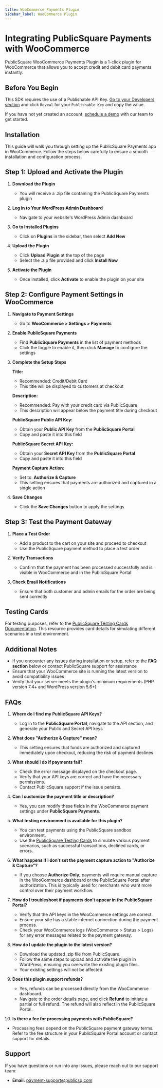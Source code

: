 ```yaml
---
title: WooCommerce Payments Plugin
sidebar_label: WooCommerce Plugin 
---
```




# Integrating PublicSquare Payments with WooCommerce

PublicSquare WooCommerce Payments Plugin is a 1-click plugin for WooCommerce that allows you to accept credit and debit card payments instantly.

## Before You Begin

This SDK requires the use of a Publishable API Key. [Go to your Developers section](https://portal.publicsquare.com/developers/api-keys) and click `Reveal` for your `Publishable Key` and copy the value.

If you have not yet created an account, [schedule a demo](https://payments.publicsquare.com/#demo) with our team to get started.

## Installation

This guide will walk you through setting up the PublicSquare Payments app in WooCommerce. Follow the steps below carefully to ensure a smooth installation and configuration process.

## Step 1: Upload and Activate the Plugin

1. **Download the Plugin**
   - You will receive a .zip file containing the PublicSquare Payments plugin

2. **Log in to Your WordPress Admin Dashboard**
   - Navigate to your website's WordPress Admin dashboard

3. **Go to Installed Plugins**
   - Click on **Plugins** in the sidebar, then select **Add New**

4. **Upload the Plugin**
   - Click **Upload Plugin** at the top of the page
   - Select the .zip file provided and click **Install Now**

5. **Activate the Plugin**
   - Once installed, click **Activate** to enable the plugin on your site

## Step 2: Configure Payment Settings in WooCommerce

1. **Navigate to Payment Settings**
   - Go to **WooCommerce > Settings > Payments**

2. **Enable PublicSquare Payments**
   - Find **PublicSquare Payments** in the list of payment methods
   - Click the toggle to enable it, then click **Manage** to configure the settings

3. **Complete the Setup Steps**

   **Title:**
   - Recommended: Credit/Debit Card
   - This title will be displayed to customers at checkout

   **Description:**
   - Recommended: Pay with your credit card via PublicSquare
   - This description will appear below the payment title during checkout

   **PublicSquare Public API Key:**
   - Obtain your **Public API Key** from the **PublicSquare Portal**
   - Copy and paste it into this field

   **PublicSquare Secret API Key:**
   - Obtain your **Secret API Key** from the **PublicSquare Portal**
   - Copy and paste it into this field

   **Payment Capture Action:**
   - Set to: **Authorize & Capture**
   - This setting ensures that payments are authorized and captured in a single action

4. **Save Changes**
   - Click the **Save Changes** button to apply the settings

## Step 3: Test the Payment Gateway

1. **Place a Test Order**
   - Add a product to the cart on your site and proceed to checkout
   - Use the PublicSquare payment method to place a test order

2. **Verify Transactions**
   - Confirm that the payment has been processed successfully and is visible in WooCommerce and in the PublicSquare Portal

3. **Check Email Notifications**
   - Ensure that both customer and admin emails for the order are being sent correctly

## Testing Cards

For testing purposes, refer to the [PublicSquare Testing Cards Documentation](https://developers.publicsquare.com/api/testing#cards). This resource provides card details for simulating different scenarios in a test environment.

## Additional Notes

- If you encounter any issues during installation or setup, refer to the **FAQ section** below or contact PublicSquare support for assistance
- Ensure that your WooCommerce site is running the latest version to avoid compatibility issues
- Verify that your server meets the plugin's minimum requirements (PHP version 7.4+ and WordPress version 5.6+)

## FAQs

1. **Where do I find my PublicSquare API Keys?**
   - Log in to the **PublicSquare Portal**, navigate to the API section, and generate your Public and Secret API keys

2. **What does "Authorize & Capture" mean?**
   - This setting ensures that funds are authorized and captured immediately upon checkout, reducing the risk of payment declines

3. **What should I do if payments fail?**
   - Check the error message displayed on the checkout page.
   - Verify that your API keys are correct and have the necessary permissions.
   - Contact PublicSquare support if the issue persists.

4. **Can I customize the payment title or description?**
   - Yes, you can modify these fields in the WooCommerce payment settings under **PublicSquare Payments**.

5. **What testing environment is available for this plugin?**
   - You can test payments using the PublicSquare sandbox environment.
   - Use the [PublicSquare Testing Cards](https://developers.publicsquare.com/api/testing#cards) to simulate various payment scenarios, such as successful transactions, declined cards, or errors.

6. **What happens if I don't set the payment capture action to "Authorize & Capture"?**
   - If you choose **Authorize Only**, payments will require manual capture in the WooCommerce dashboard or the PublicSquare Portal after authorization. This is typically used for merchants who want more control over their payment workflow.

7. **How do I troubleshoot if payments don't appear in the PublicSquare Portal?**
   - Verify that the API keys in the WooCommerce settings are correct.
   - Ensure your site has a stable internet connection during the payment process.
   - Check your WooCommerce logs (WooCommerce > Status > Logs) for any error messages related to the payment gateway.

8. **How do I update the plugin to the latest version?**
   - Download the updated .zip file from PublicSquare.
   - Follow the same steps to upload and activate the plugin in WordPress, ensuring you overwrite the existing plugin files.
   - Your existing settings will not be affected.

9. **Does this plugin support refunds?**
   - Yes, refunds can be processed directly from the WooCommerce dashboard.
   - Navigate to the order details page, and click **Refund** to initiate a partial or full refund. The refund will also reflect in the PublicSquare Portal.

10. **Is there a fee for processing payments with PublicSquare?**
   - Processing fees depend on the PublicSquare payment gateway terms. Refer to the fee structure in your PublicSquare Portal account or contact support for details.

## Support

If you have questions or run into any issues, please reach out to our support team:

- **Email:** [payment-support@publicsq.com](mailto:payment-support@publicsq.com)
